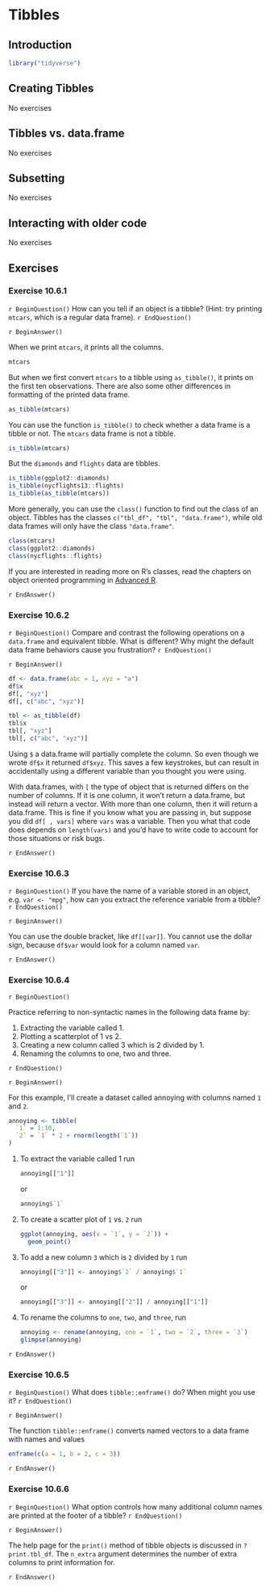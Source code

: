 # Tibbles

## Introduction

```r
library("tidyverse")
```

## Creating Tibbles

No exercises

## Tibbles vs. data.frame

No exercises

## Subsetting

No exercises

## Interacting with older code

No exercises

## Exercises

### Exercise <span class="exercise-number">10.6.1</span> {.unnumbered .exercise}

`r BeginQuestion()`
How can you tell if an object is a tibble? (Hint: try printing `mtcars`, which is a regular data frame).
`r EndQuestion()`

`r BeginAnswer()`

When we print `mtcars`, it prints all the columns.
```r
mtcars
```

But when we first convert `mtcars` to a tibble using `as_tibble()`, it prints on the
first ten observations. There are also some other differences in formatting
of the printed data frame.
```r
as_tibble(mtcars)
```

You can use the function `is_tibble()` to check whether a data frame is a tibble or not.
The `mtcars` data frame is not a tibble.
```r
is_tibble(mtcars)
```
But the `diamonds` and `flights` data are tibbles.
```r
is_tibble(ggplot2::diamonds)
is_tibble(nycflights13::flights)
is_tibble(as_tibble(mtcars))
```

More generally, you can use the `class()` function to find out the class of an 
object. Tibbles has the classes `c("tbl_df", "tbl", "data.frame")`, while old
data frames will only have the class `"data.frame"`.
```r
class(mtcars)
class(ggplot2::diamonds)
class(nycflights::flights)
```

If you are interested in reading more on R's classes, read the chapters on 
object oriented programming in [Advanced R](http://adv-r.had.co.nz/S3.html).

`r EndAnswer()`

### Exercise <span class="exercise-number">10.6.2</span> {.unnumbered .exercise}

`r BeginQuestion()`
Compare and contrast the following operations on a `data.frame` and equivalent tibble. What is different? Why might the default data frame behaviors cause you frustration?
`r EndQuestion()`

`r BeginAnswer()`

```r
df <- data.frame(abc = 1, xyz = "a")
df$x
df[, "xyz"]
df[, c("abc", "xyz")]
```

```r
tbl <- as_tibble(df)
tbl$x
tbl[, "xyz"]
tbl[, c("abc", "xyz")]
```

Using `$` a data.frame will partially complete the column. So even though we
wrote `df$x` it returned `df$xyz`. This saves a few keystrokes, but can result
in accidentally using a different variable than you thought you were using.

With data.frames, with `[` the type of object that is returned differs on the
number of columns. If it is one column, it won't return a data.frame, but
instead will return a vector. With more than one column, then it will return a
data.frame. This is fine if you know what you are passing in, but suppose you
did `df[ , vars]` where `vars` was a variable. Then you what that code does
depends on `length(vars)` and you'd have to write code to account for those
situations or risk bugs.

`r EndAnswer()`

### Exercise <span class="exercise-number">10.6.3</span> {.unnumbered .exercise}

`r BeginQuestion()`
If you have the name of a variable stored in an object, e.g. `var <- "mpg"`, how can you extract the reference variable from a tibble?
`r EndQuestion()`

`r BeginAnswer()`

You can use the double bracket, like `df[[var]]`. You cannot use the dollar sign, because `df$var` would look for a column named `var`.

`r EndAnswer()`

### Exercise <span class="exercise-number">10.6.4</span> {.unnumbered .exercise}

`r BeginQuestion()`

Practice referring to non-syntactic names in the following data frame by:

1.  Extracting the variable called 1.
1.  Plotting a scatterplot of 1 vs 2.
1.  Creating a new column called 3 which is 2 divided by 1.
1.  Renaming the columns to one, two and three.

`r EndQuestion()`

`r BeginAnswer()`

For this example, I'll create a dataset called annoying with
columns named `1` and `2`.

```r
annoying <- tibble(
  `1` = 1:10,
  `2` = `1` * 2 + rnorm(length(`1`))
)
```

1.  To extract the variable called 1 run

    ```r
    annoying[["1"]]
    ```

    or

    ```r
    annoying$`1`
    ```

1.  To create a scatter plot of `1` vs. `2` run

    ```r
    ggplot(annoying, aes(x = `1`, y = `2`)) +
      geom_point()
    ```

1.  To add a new column `3` which is `2` divided by `1` run

    ```r
    annoying[["3"]] <- annoying$`2` / annoying$`1`
    ```

    or

    ```r
    annoying[["3"]] <- annoying[["2"]] / annoying[["1"]]
    ```

1.  To rename the columns to `one`, `two`, and `three`, run

    ```r
    annoying <- rename(annoying, one = `1`, two = `2`, three = `3`)
    glimpse(annoying)
    ```

`r EndAnswer()`

### Exercise <span class="exercise-number">10.6.5</span> {.unnumbered .exercise}

`r BeginQuestion()`
What does `tibble::enframe()` do? When might you use it?
`r EndQuestion()`

`r BeginAnswer()`

The function `tibble::enframe()` converts named vectors to a data frame with names and values

```r
enframe(c(a = 1, b = 2, c = 3))
```

`r EndAnswer()`

### Exercise <span class="exercise-number">10.6.6</span> {.unnumbered .exercise}

`r BeginQuestion()`
What option controls how many additional column names are printed at the footer of a tibble?
`r EndQuestion()`

`r BeginAnswer()`

The help page for the `print()` method of tibble objects is discussed in `?print.tbl_df`.
The `n_extra` argument determines the number of extra columns to print information for.

`r EndAnswer()`

